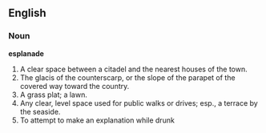==English==

===Noun===

'''esplanade'''

#A clear space between a citadel and the nearest houses of the town.
#The glacis of the counterscarp, or the slope of the parapet of the covered way toward the country.
#A grass plat; a lawn.
#Any clear, level space used for public walks or drives; esp., a terrace by the seaside.
# To attempt to make an explanation while drunk